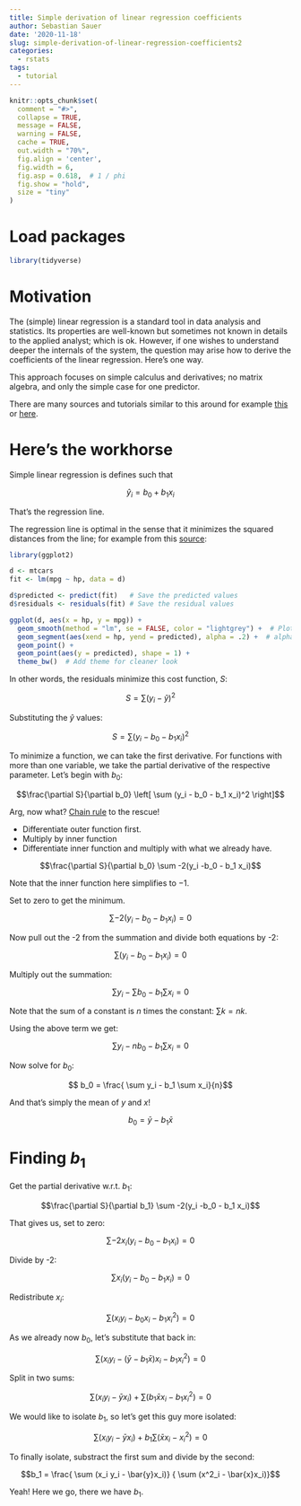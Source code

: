 ```yaml
---
title: Simple derivation of linear regression coefficients
author: Sebastian Sauer
date: '2020-11-18'
slug: simple-derivation-of-linear-regression-coefficients2
categories:
  - rstats
tags:
  - tutorial
---
```




```r
knitr::opts_chunk$set(
  comment = "#>",
  collapse = TRUE,
  message = FALSE,
  warning = FALSE,
  cache = TRUE,
  out.width = "70%",
  fig.align = 'center',
  fig.width = 6,
  fig.asp = 0.618,  # 1 / phi
  fig.show = "hold",
  size = "tiny"
)
```



# Load packages

```r
library(tidyverse)
```

# Motivation


The (simple) linear regression is a standard tool in data analysis and statistics. Its properties are well-known but sometimes not known in details to the applied analyst; which is ok. However, if one wishes to understand deeper the internals of the system, the question may arise how to derive the coefficients of the linear regression. Here's one way.


This approach focuses on simple calculus and derivatives; no matrix algebra, and only the simple case for one predictor.


There are many sources and tutorials similar to this around for example [this](https://towardsdatascience.com/linear-regression-derivation-d362ea3884c2) or [here](https://math.stackexchange.com/questions/131590/derivation-of-the-formula-for-ordinary-least-squares-linear-regression).


# Here's the workhorse


Simple linear regression is defines such that

$$\hat{y}_i = b_0 + b_1 x_i$$


That's the regression line.


The regression line is optimal in the sense that it minimizes the squared distances from the line; for example from this [source](https://www.r-bloggers.com/2016/08/visualising-residuals/):


```r
library(ggplot2)

d <- mtcars
fit <- lm(mpg ~ hp, data = d)

d$predicted <- predict(fit)   # Save the predicted values
d$residuals <- residuals(fit) # Save the residual values

ggplot(d, aes(x = hp, y = mpg)) +
  geom_smooth(method = "lm", se = FALSE, color = "lightgrey") +  # Plot regression slope
  geom_segment(aes(xend = hp, yend = predicted), alpha = .2) +  # alpha to fade lines
  geom_point() +
  geom_point(aes(y = predicted), shape = 1) +
  theme_bw()  # Add theme for cleaner look
```


In other words, the residuals minimize this cost function, $S$:

$$S = \sum(y_i - \hat{y})^2$$


Substituting the $\hat{y}$ values:


$$S = \sum(y_i  - b_0 - b_1 x_i)^2$$


To minimize a function, we can take the first derivative. For functions with more than one variable, we take the partial derivative of the respective parameter. Let's begin with $b_0$:


$$\frac{\partial S}{\partial b_0} \left[ \sum (y_i - b_0 - b_1 x_i)^2 \right]$$


Arg, now what? [Chain rule](https://en.wikipedia.org/wiki/Chain_rule) to the rescue! 

- Differentiate outer function first. 
- Multiply by inner function
- Differentiate inner function and multiply with what we already have.


$$\frac{\partial S}{\partial b_0} \sum -2(y_i -b_0 - b_1 x_i)$$

Note that the inner function here simplifies to $-1$.


Set to zero to get the minimum.

$$\sum -2(y_i -b_0 - b_1 x_i) = 0$$



Now pull out the -2 from the summation and divide both equations by -2:


$$\sum (y_i -b_0 - b_1 x_i) = 0$$



Multiply out the summation:


$$\sum y_i - \sum b_0 - b_1\sum x_i=0$$


Note that the sum of a constant is $n$ times the constant: $\sum k = nk$.


Using the above term we get:


$$\sum y_i - nb_0 - b_1\sum x_i=0$$


Now solve for $b_0$:


$$ b_0 = \frac{ \sum y_i - b_1 \sum x_i}{n}$$

And that's simply the mean of $y$ and $x$!


$$b_0 = \bar{y} - b_1 \bar{x}$$



# Finding $b_1$

Get the partial derivative w.r.t. $b_1$:

$$\frac{\partial S}{\partial b_1} \sum -2(y_i -b_0 - b_1 x_i)$$


That gives us, set to zero:


$$ \sum -2x_i (y_i - b_0 - b_1x_i) = 0$$


Divide by -2:


$$\sum x_i (y_i - b_0 - b_1 x_i)=0$$

Redistribute $x_i$:

$$\sum (x_i y_i - b_0 x_i - b_1 x_i^2) = 0$$


As we already now $b_0$, let's substitute that back in:

$$\sum(x_i y_i - (\bar{y} - b_1\bar{x})x_i - b_1x^2_i) = 0$$


Split in two sums:


$$\sum(x_iy_i - \bar{y}x_i) + \sum(b_1\bar{x}x_i - b_1x_i^2)=0$$


We would like to isolate $b_1$, so let's get this guy more isolated:



$$\sum(x_iy_i - \bar{y}x_i) + b_1 \sum(\bar{x}x_i - x_i^2)=0$$


To finally isolate, substract the first sum and divide by the second:


$$b_1 = \frac{ \sum (x_i y_i - \bar{y}x_i)} { \sum (x^2_i - \bar{x}x_i)}$$


Yeah! Here we go, there we have $b_1$.


